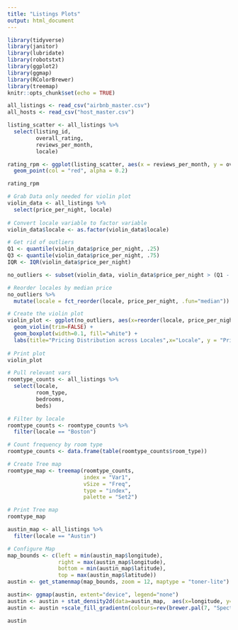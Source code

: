 ```yaml
---
title: "Listings Plots"
output: html_document
---
```


```r
library(tidyverse)
library(janitor)
library(lubridate)
library(robotstxt)
library(ggplot2)
library(ggmap)
library(RColorBrewer)
library(treemap)
knitr::opts_chunk$set(echo = TRUE)
```

```r
all_listings <- read_csv("airbnb_master.csv")
all_hosts <- read_csv("host_master.csv")
```


```r
listing_scatter <- all_listings %>%
  select(listing_id,
         overall_rating,
         reviews_per_month,
         locale)

rating_rpm <- ggplot(listing_scatter, aes(x = reviews_per_month, y = overall_rating)) + 
  geom_point(col = "red", alpha = 0.2)

rating_rpm
```


```r
# Grab Data only needed for violin plot
violin_data <- all_listings %>%
  select(price_per_night, locale)
  
# Convert locale variable to factor variable
violin_data$locale <- as.factor(violin_data$locale)

# Get rid of outliers
Q1 <- quantile(violin_data$price_per_night, .25)
Q3 <- quantile(violin_data$price_per_night, .75)
IQR <- IQR(violin_data$price_per_night)

no_outliers <- subset(violin_data, violin_data$price_per_night > (Q1 - 1.5*IQR) & violin_data$price_per_night < (Q3 + 1.5*IQR))

# Reorder locales by median price
no_outliers %>%
  mutate(locale = fct_reorder(locale, price_per_night, .fun="median"))

# Create the violin plot
violin_plot <- ggplot(no_outliers, aes(x=reorder(locale, price_per_night), y=price_per_night, fill=locale)) + 
  geom_violin(trim=FALSE) +
  geom_boxplot(width=0.1, fill="white") + 
  labs(title="Pricing Distribution across Locales",x="Locale", y = "Price per Night")
  
# Print plot
violin_plot
```


```r
# Pull relevant vars
roomtype_counts <- all_listings %>%
  select(locale,
         room_type,
         bedrooms,
         beds)

# Filter by locale
roomtype_counts <- roomtype_counts %>%
  filter(locale == "Boston")

# Count frequency by room type
roomtype_counts <- data.frame(table(roomtype_counts$room_type))

# Create Tree map
roomtype_map <- treemap(roomtype_counts,
                        index = "Var1",
                        vSize = "Freq", 
                        type = "index",
                        palette = "Set2")

# Print Tree map
roomtype_map
```


```r
austin_map <- all_listings %>%
  filter(locale == "Austin") 

# Configure Map
map_bounds <- c(left = min(austin_map$longitude),
                right = max(austin_map$longitude), 
                bottom = min(austin_map$latitude), 
                top = max(austin_map$latitude))
austin <- get_stamenmap(map_bounds, zoom = 12, maptype = "toner-lite")

austin<- ggmap(austin, extent="device", legend="none")
austin <- austin + stat_density2d(data=austin_map,  aes(x=longitude, y=latitude, fill=..level.., alpha=..level..), geom="polygon")
austin <- austin +scale_fill_gradientn(colours=rev(brewer.pal(7, "Spectral")))

austin
```








